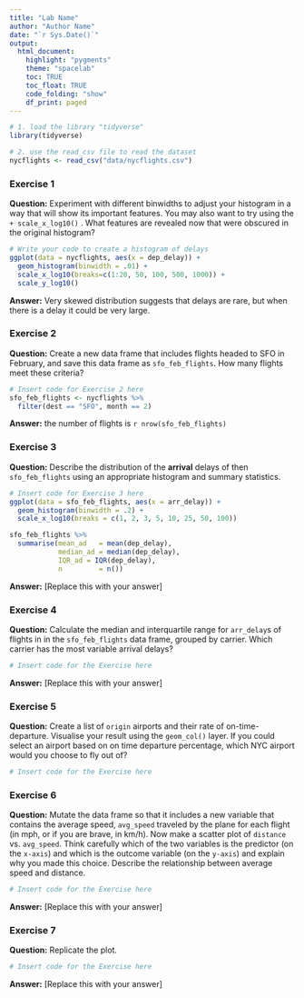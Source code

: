 ```yaml
---
title: "Lab Name"
author: "Author Name"
date: "`r Sys.Date()`"
output: 
  html_document:
    highlight: "pygments"
    theme: "spacelab"
    toc: TRUE
    toc_float: TRUE
    code_folding: "show"
    df_print: paged
---
```


```r
# 1. load the library "tidyverse"
library(tidyverse)

# 2. use the read_csv file to read the dataset
nycflights <- read_csv("data/nycflights.csv")

```


### Exercise 1

**Question:**  Experiment with different binwidths to adjust your histogram in a way that will show its important features. You may also want to try using the `+ scale_x_log10()` . What features are revealed now that were obscured in the original histogram?


```r
# Write your code to create a histogram of delays
ggplot(data = nycflights, aes(x = dep_delay)) + 
  geom_histogram(binwidth = .01) + 
  scale_x_log10(breaks=c(1:20, 50, 100, 500, 1000)) + 
  scale_y_log10()
```

**Answer:** Very skewed distribution suggests that delays are rare, but when there is a delay it could be very large. 



### Exercise 2

**Question:**  Create a new data frame that includes flights headed to SFO in February, and save this data frame as `sfo_feb_flights`.
How many flights meet these criteria?


```r
# Insert code for Exercise 2 here
sfo_feb_flights <- nycflights %>%
  filter(dest == "SFO", month == 2)
```

**Answer:** the number of flights is `r nrow(sfo_feb_flights)`



### Exercise 3

**Question:** Describe the distribution of the **arrival** delays of then `sfo_feb_flights` using an appropriate histogram and summary statistics.

```r
# Insert code for Exercise 3 here
ggplot(data = sfo_feb_flights, aes(x = arr_delay)) + 
  geom_histogram(binwidth = .2) + 
  scale_x_log10(breaks = c(1, 2, 3, 5, 10, 25, 50, 100))

sfo_feb_flights %>%
  summarise(mean_ad   = mean(dep_delay), 
            median_ad = median(dep_delay), 
            IQR_ad = IQR(dep_delay), 
            n         = n())

```



**Answer:** [Replace this with your answer]




### Exercise 4

**Question:** Calculate the median and interquartile range for `arr_delay`s of flights in in the `sfo_feb_flights` data frame, grouped by carrier. Which carrier has the most variable arrival delays?

```r
# Insert code for the Exercise here


```


**Answer:** [Replace this with your answer]





### Exercise 5

**Question:** Create a list of `origin` airports and their rate of on-time-departure. Visualise your result using the `geom_col()` layer. If you could select an airport based on on time departure percentage, which NYC airport would you choose to fly out of?


```r
# Insert code for the Exercise here


```



### Exercise 6

**Question:** Mutate the data frame so that it includes a new variable that contains the average speed, `avg_speed` traveled by the plane for each flight (in mph, or if you are brave, in km/h). Now make a scatter plot of `distance` vs. `avg_speed`. 
    Think carefully which of the two variables is the predictor (on the `x-axis`) and which is the outcome variable (on the `y-axis`) and explain why you made this choice. Describe the relationship between average speed and distance.

```r
# Insert code for the Exercise here


```

**Answer:** [Replace this with your answer]


### Exercise 7

**Question:** Replicate the plot.

```r
# Insert code for the Exercise here


```

**Answer:** [Replace this with your answer]
